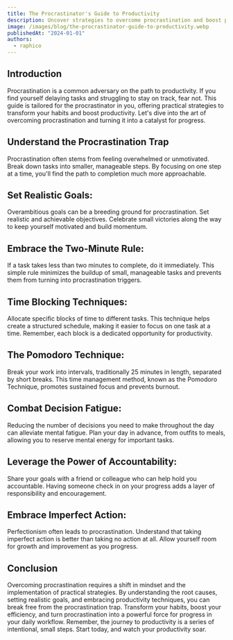 ```yaml
---
title: The Procrastinator's Guide to Productivity
description: Uncover strategies to overcome procrastination and boost productivity. From breaking tasks into smaller steps to setting realistic goals, this guide turns procrastination into progress
image: /images/blog/the-procrastinator-guide-to-productivity.webp
publishedAt: "2024-01-01"
authors:
  - raphico
---
```


## Introduction

Procrastination is a common adversary on the path to productivity. If you find yourself delaying tasks and struggling to stay on track, fear not. This guide is tailored for the procrastinator in you, offering practical strategies to transform your habits and boost productivity. Let's dive into the art of overcoming procrastination and turning it into a catalyst for progress.

## Understand the Procrastination Trap

Procrastination often stems from feeling overwhelmed or unmotivated. Break down tasks into smaller, manageable steps. By focusing on one step at a time, you'll find the path to completion much more approachable.

## Set Realistic Goals:

Overambitious goals can be a breeding ground for procrastination. Set realistic and achievable objectives. Celebrate small victories along the way to keep yourself motivated and build momentum.

## Embrace the Two-Minute Rule:

If a task takes less than two minutes to complete, do it immediately. This simple rule minimizes the buildup of small, manageable tasks and prevents them from turning into procrastination triggers.

## Time Blocking Techniques:

Allocate specific blocks of time to different tasks. This technique helps create a structured schedule, making it easier to focus on one task at a time. Remember, each block is a dedicated opportunity for productivity.

## The Pomodoro Technique:

Break your work into intervals, traditionally 25 minutes in length, separated by short breaks. This time management method, known as the Pomodoro Technique, promotes sustained focus and prevents burnout.

## Combat Decision Fatigue:

Reducing the number of decisions you need to make throughout the day can alleviate mental fatigue. Plan your day in advance, from outfits to meals, allowing you to reserve mental energy for important tasks.

## Leverage the Power of Accountability:

Share your goals with a friend or colleague who can help hold you accountable. Having someone check in on your progress adds a layer of responsibility and encouragement.

## Embrace Imperfect Action:

Perfectionism often leads to procrastination. Understand that taking imperfect action is better than taking no action at all. Allow yourself room for growth and improvement as you progress.

## Conclusion

Overcoming procrastination requires a shift in mindset and the implementation of practical strategies. By understanding the root causes, setting realistic goals, and embracing productivity techniques, you can break free from the procrastination trap. Transform your habits, boost your efficiency, and turn procrastination into a powerful force for progress in your daily workflow. Remember, the journey to productivity is a series of intentional, small steps. Start today, and watch your productivity soar.
